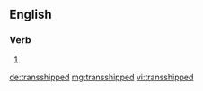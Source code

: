 ==English==

===Verb===
{{head|en}}

# {{en-past of|transship}}

[[de:transshipped]]
[[mg:transshipped]]
[[vi:transshipped]]